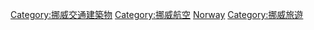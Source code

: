 [[Category:挪威交通建築物|Category:挪威交通建築物]]
[[Category:挪威航空|Category:挪威航空]]
[[Category:歐洲各國機場|Norway]]
[[Category:挪威旅遊|Category:挪威旅遊]]